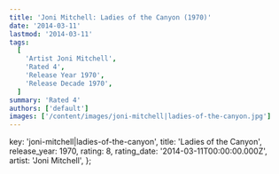 ```yaml
---
title: 'Joni Mitchell: Ladies of the Canyon (1970)'
date: '2014-03-11'
lastmod: '2014-03-11'
tags:
  [
    'Artist Joni Mitchell',
    'Rated 4',
    'Release Year 1970',
    'Release Decade 1970',
  ]
summary: 'Rated 4'
authors: ['default']
images: ['/content/images/joni-mitchell|ladies-of-the-canyon.jpg']
---
```


  key: 'joni-mitchell|ladies-of-the-canyon',
  title: 'Ladies of the Canyon',
  release_year: 1970,
  rating: 8,
  rating_date: '2014-03-11T00:00:00.000Z',
  artist: 'Joni Mitchell',
};

<MusicRating data={data} />

